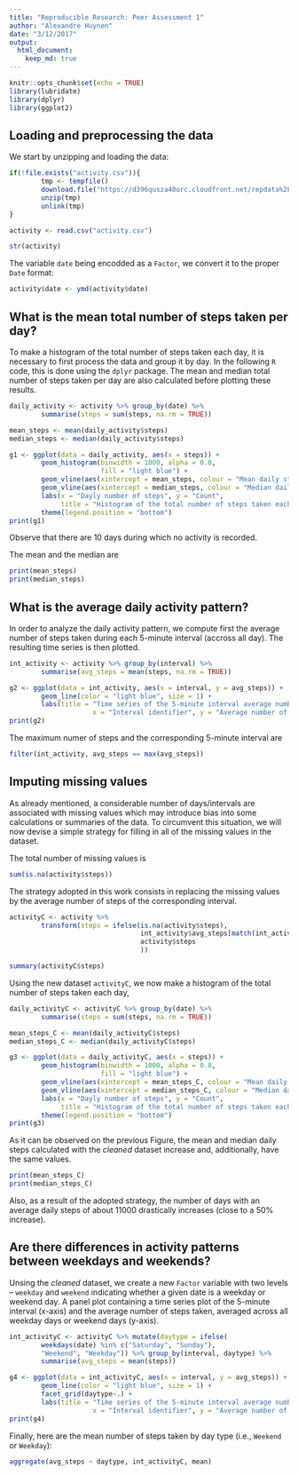 ```yaml
---
title: "Reproducible Research: Peer Assessment 1"
author: "Alexandre Huynen"
date: "3/12/2017"
output: 
  html_document:
    keep_md: true
---
```



```r
knitr::opts_chunk$set(echo = TRUE)
library(lubridate)
library(dplyr)
library(ggplot2)
```

## Loading and preprocessing the data

We start by unzipping and loading the data:

```r
if(!file.exists("activity.csv")){
        tmp <- tempfile()
        download.file("https://d396qusza40orc.cloudfront.net/repdata%2Fdata%2Factivity.zip", tmp, method = "curl")
        unzip(tmp)
        unlink(tmp)
}

activity <- read.csv("activity.csv")

str(activity)
```

The variable ```date``` being encodded as a ```Factor```, we convert it to the proper ```Date``` format:

```r
activity$date <- ymd(activity$date)
```

## What is the mean total number of steps taken per day?

To make a histogram of the total number of steps taken each day, it is necessary to first process the data and group it by day. In the following ```R``` code, this is done using the ```dplyr``` package. The mean and median total number of steps taken per day are also calculated before plotting these results.

```r
daily_activity <- activity %>% group_by(date) %>% 
        summarise(steps = sum(steps, na.rm = TRUE))

mean_steps <- mean(daily_activity$steps)
median_steps <- median(daily_activity$steps)

g1 <- ggplot(data = daily_activity, aes(x = steps)) + 
        geom_histogram(binwidth = 1000, alpha = 0.8, 
                       fill = "light blue") + 
        geom_vline(aes(xintercept = mean_steps, colour = "Mean daily steps")) +
        geom_vline(aes(xintercept = median_steps, colour = "Median daily steps")) +
        labs(x = "Dayly number of steps", y = "Count", 
             title = "Histogram of the total number of steps taken each day") +
        theme(legend.position = "bottom")
print(g1)
```

Observe that there are 10 days during which no activity is recorded.

The mean and the median are
```r
print(mean_steps)
print(median_steps)
```

## What is the average daily activity pattern?

In order to analyze the daily activity pattern, we compute first the average number of steps taken during each 5-minute interval (accross all day). The resulting time series is then plotted.

```r
int_activity <- activity %>% group_by(interval) %>% 
        summarise(avg_steps = mean(steps, na.rm = TRUE))

g2 <- ggplot(data = int_activity, aes(x = interval, y = avg_steps)) +
        geom_line(color = "light blue", size = 1) +
        labs(title = "Time series of the 5-minute interval average number of steps",
                     x = "Interval identifier", y = "Average number of steps taken")
print(g2)
```

The maximum numer of steps and the corresponding 5-minute interval are
```r
filter(int_activity, avg_steps == max(avg_steps))
```

## Imputing missing values

As already mentioned, a considerable number of days/intervals are associated with missing values which may introduce bias into some calculations or summaries of the data. To circumvent this situation, we will now devise a simple strategy for filling in all of the missing values in the dataset.

The total number of missing values is
```r
sum(is.na(activity$steps))
```

The strategy adopted in this work consists in replacing the missing values by the average number of steps of the corresponding interval.

```r
activityC <- activity %>% 
        transform(steps = ifelse(is.na(activity$steps), 
                                 int_activity$avg_steps[match(int_activity$interval,activity$interval)], 
                                 activity$steps
                                 ))

summary(activityC$steps)
```


Using the new dataset ```activityC```, we now make a histogram of the total number of steps taken each day,

```r
daily_activityC <- activityC %>% group_by(date) %>% 
        summarise(steps = sum(steps, na.rm = TRUE))

mean_steps_C <- mean(daily_activityC$steps)
median_steps_C <- median(daily_activityC$steps)

g3 <- ggplot(data = daily_activityC, aes(x = steps)) + 
        geom_histogram(binwidth = 1000, alpha = 0.8, 
                       fill = "light blue") + 
        geom_vline(aes(xintercept = mean_steps_C, colour = "Mean daily steps")) +
        geom_vline(aes(xintercept = median_steps_C, colour = "Median daily steps")) +
        labs(x = "Dayly number of steps", y = "Count", 
             title = "Histogram of the total number of steps taken each day (Cleaned dataset)") +
        theme(legend.position = "bottom")
print(g3)
```

As it can be observed on the previous Figure, the mean and median daily steps calculated with the *cleaned* dataset increase and, additionally, have the same values.
```r
print(mean_steps_C)
print(median_steps_C)
```

Also, as a result of the adopted strategy, the number of days with an average daily steps of about 11000 drastically increases (close to a 50% increase).

## Are there differences in activity patterns between weekdays and weekends?

Unsing the *cleaned* dataset, we create a new ```Factor``` variable with two levels -- ```weekday``` and ```weekend``` indicating whether a given date is a weekday or weekend day. A panel plot containing a time series plot of the 5-minute interval (x-axis) and the average number of steps taken, averaged across all weekday days or weekend days (y-axis).

```r
int_activityC <- activityC %>% mutate(daytype = ifelse(
        weekdays(date) %in% c("Saturday", "Sunday"),
        "Weekend", "Weekday")) %>% group_by(interval, daytype) %>%
        summarise(avg_steps = mean(steps))

g4 <- ggplot(data = int_activityC, aes(x = interval, y = avg_steps)) +
        geom_line(color = "light blue", size = 1) +
        facet_grid(daytype~.) +
        labs(title = "Time series of the 5-minute interval average number of steps (Cleaned dataset)",
                     x = "Interval identifier", y = "Average number of steps taken")
print(g4)
```

Finally, here are the mean number of steps taken by day type (i.e., ```Weekend``` or ```Weekday```):
```r
aggregate(avg_steps ~ daytype, int_activityC, mean)
```

